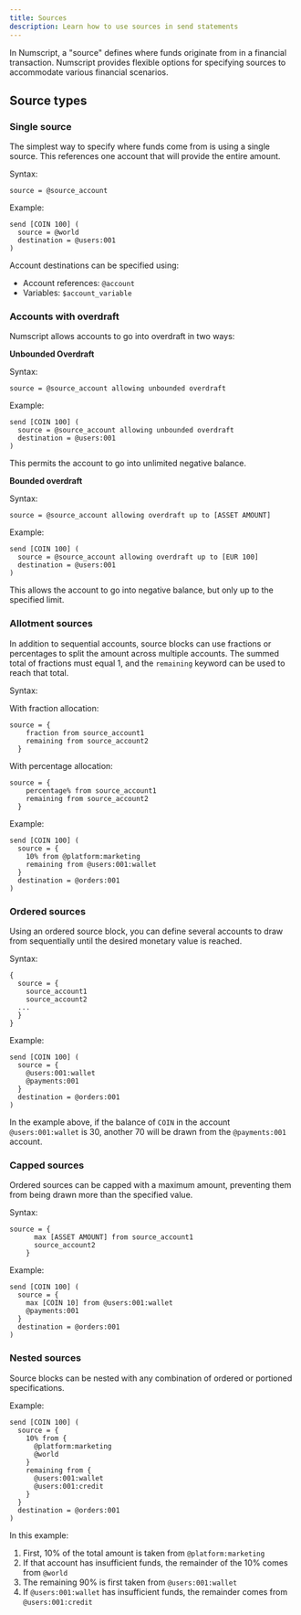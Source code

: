 ```yaml
---
title: Sources
description: Learn how to use sources in send statements
---
```


In Numscript, a "source" defines where funds originate from in a financial transaction. Numscript provides flexible options for specifying sources to accommodate various financial scenarios.

## Source types

### Single source

The simplest way to specify where funds come from is using a single source. This references one account that will provide the entire amount.

Syntax:

```numscript
source = @source_account
```

Example:

```numscript
send [COIN 100] (
  source = @world
  destination = @users:001
)
```

Account destinations can be specified using:
- Account references: `@account`
- Variables: `$account_variable`

### Accounts with overdraft

Numscript allows accounts to go into overdraft in two ways:

**Unbounded Overdraft**

Syntax:

```numscript
source = @source_account allowing unbounded overdraft
```

Example:

```numscript
send [COIN 100] (
  source = @source_account allowing unbounded overdraft
  destination = @users:001
)
```

This permits the account to go into unlimited negative balance.

**Bounded overdraft**

Syntax:

```numscript
source = @source_account allowing overdraft up to [ASSET AMOUNT]
```

Example:

```numscript
send [COIN 100] (
  source = @source_account allowing overdraft up to [EUR 100]
  destination = @users:001
)
```

This allows the account to go into negative balance, but only up to the specified limit.

### Allotment sources

In addition to sequential accounts, source blocks can use fractions or percentages to split the amount across multiple accounts. The summed total of fractions must equal 1, and the `remaining` keyword can be used to reach that total.

Syntax:

With fraction allocation:

```numscript
source = {
    fraction from source_account1
    remaining from source_account2
  }
```

With percentage allocation:

```numscript
source = {
    percentage% from source_account1
    remaining from source_account2
  }
```

Example:

```numscript
send [COIN 100] (
  source = {
    10% from @platform:marketing
    remaining from @users:001:wallet
  }
  destination = @orders:001
)
```

### Ordered sources

Using an ordered source block, you can define several accounts to draw from sequentially until the desired monetary value is reached.

Syntax:

```numscript
{
  source = {
    source_account1
    source_account2
  ...
  }
}
```

Example:

```numscript
send [COIN 100] (
  source = {
    @users:001:wallet
    @payments:001
  }
  destination = @orders:001
)
```

In the example above, if the balance of `COIN` in the account `@users:001:wallet` is 30, another 70 will be drawn from the `@payments:001` account.

### Capped sources

Ordered sources can be capped with a maximum amount, preventing them from being drawn more than the specified value.

Syntax:

```numscript
source = {
      max [ASSET AMOUNT] from source_account1
      source_account2
    }
```

Example:

```numscript
send [COIN 100] (
  source = {
    max [COIN 10] from @users:001:wallet
    @payments:001
  }
  destination = @orders:001
)
```

### Nested sources

Source blocks can be nested with any combination of ordered or portioned specifications.

Example:
```numscript
send [COIN 100] (
  source = {
    10% from {
      @platform:marketing
      @world
    }
    remaining from {
      @users:001:wallet
      @users:001:credit
    }
  }
  destination = @orders:001
)
```

In this example:
1. First, 10% of the total amount is taken from `@platform:marketing`
2. If that account has insufficient funds, the remainder of the 10% comes from `@world`
3. The remaining 90% is first taken from `@users:001:wallet`
4. If `@users:001:wallet` has insufficient funds, the remainder comes from `@users:001:credit`

